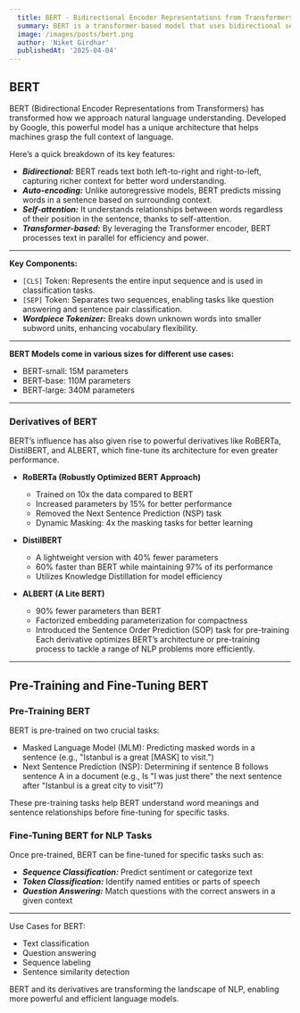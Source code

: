 ```yaml
---
  title: BERT - Bidirectional Encoder Representations from Transformers
  summary: BERT is a transformer-based model that uses bidirectional self-attention for improved language understanding and task-specific fine-tuning.
  image: /images/posts/bert.png
  author: 'Niket Girdhar'
  publishedAt: '2025-04-04'
---
```


## BERT

BERT (Bidirectional Encoder Representations from Transformers) has transformed how we approach natural language understanding. Developed by Google, this powerful model has a unique architecture that helps machines grasp the full context of language. 

Here’s a quick breakdown of its key features:
- ***Bidirectional:*** BERT reads text both left-to-right and right-to-left, capturing richer context for better word understanding.
- ***Auto-encoding:*** Unlike autoregressive models, BERT predicts missing words in a sentence based on surrounding context.
- ***Self-attention:*** It understands relationships between words regardless of their position in the sentence, thanks to self-attention.
- ***Transformer-based:*** By leveraging the Transformer encoder, BERT processes text in parallel for efficiency and power.

---

**Key Components:**
- `[CLS]` Token: Represents the entire input sequence and is used in classification tasks.
- `[SEP]` Token: Separates two sequences, enabling tasks like question answering and sentence pair classification.
- ***Wordpiece Tokenizer:*** Breaks down unknown words into smaller subword units, enhancing vocabulary flexibility.

---

**BERT Models come in various sizes for different use cases:**
- BERT-small: 15M parameters
- BERT-base: 110M parameters
- BERT-large: 340M parameters

---

### Derivatives of BERT

BERT’s influence has also given rise to powerful derivatives like RoBERTa, DistilBERT, and ALBERT, which fine-tune its architecture for even greater performance.

- **RoBERTa (Robustly Optimized BERT Approach)**
    - Trained on 10x the data compared to BERT 
    - Increased parameters by 15% for better performance
    - Removed the Next Sentence Prediction (NSP) task
    - Dynamic Masking: 4x the masking tasks for better learning

- **DistilBERT**
    - A lightweight version with 40% fewer parameters 
    - 60% faster than BERT while maintaining 97% of its performance
    - Utilizes Knowledge Distillation for model efficiency

- **ALBERT (A Lite BERT)**
    - 90% fewer parameters than BERT 
    - Factorized embedding parameterization for compactness
    - Introduced the Sentence Order Prediction (SOP) task for pre-training
Each derivative optimizes BERT’s architecture or pre-training process to tackle a range of NLP problems more efficiently.

---

## Pre-Training and Fine-Tuning BERT

### Pre-Training BERT

BERT is pre-trained on two crucial tasks:
- Masked Language Model (MLM): Predicting masked words in a sentence (e.g., "Istanbul is a great [MASK] to visit.")
- Next Sentence Prediction (NSP): Determining if sentence B follows sentence A in a document (e.g., Is "I was just there" the next sentence after "Istanbul is a great city to visit"?)

These pre-training tasks help BERT understand word meanings and sentence relationships before fine-tuning for specific tasks.

### Fine-Tuning BERT for NLP Tasks

Once pre-trained, BERT can be fine-tuned for specific tasks such as:
- ***Sequence Classification:*** Predict sentiment or categorize text
- ***Token Classification:*** Identify named entities or parts of speech
- ***Question Answering:*** Match questions with the correct answers in a given context

---

Use Cases for BERT:

- Text classification
- Question answering
- Sequence labeling
- Sentence similarity detection

BERT and its derivatives are transforming the landscape of NLP, enabling more powerful and efficient language models.